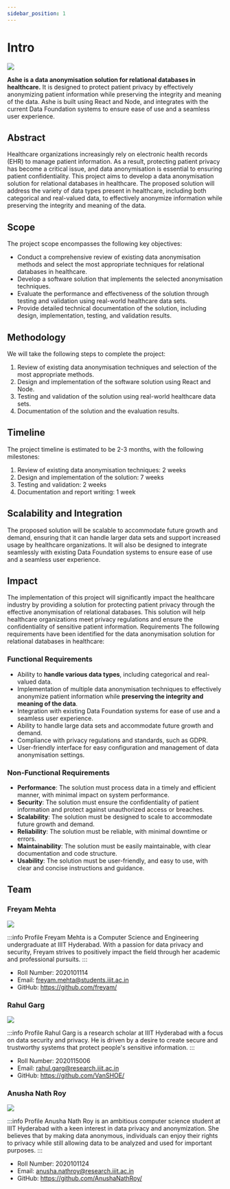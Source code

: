 ```yaml
---
sidebar_position: 1
---
```


# Intro

![](../static/img/logo.svg)

**Ashe is a data anonymisation solution for relational databases in healthcare.** It is designed to protect patient privacy by effectively anonymizing patient information while preserving the integrity and meaning of the data. Ashe is built using React and Node, and integrates with the current Data Foundation systems to ensure ease of use and a seamless user experience.

## Abstract
Healthcare organizations increasingly rely on electronic health records (EHR) to manage patient information. As a result, protecting patient privacy has become a critical issue, and data anonymisation is essential to ensuring patient confidentiality. This project aims to develop a data anonymisation solution for relational databases in healthcare. The proposed solution will address the variety of data types present in healthcare, including both categorical and real-valued data, to effectively anonymize information while preserving the integrity and meaning of the data.

## Scope
The project scope encompasses the following key objectives:
- Conduct a comprehensive review of existing data anonymisation methods and select the most appropriate techniques for relational databases in healthcare.
- Develop a software solution that implements the selected anonymisation techniques.
- Evaluate the performance and effectiveness of the solution through testing and validation using real-world healthcare data sets.
- Provide detailed technical documentation of the solution, including design, implementation, testing, and validation results.

## Methodology
We will take the following steps to complete the project:
1. Review of existing data anonymisation techniques and selection of the most appropriate methods.
2. Design and implementation of the software solution using React and Node.
3. Testing and validation of the solution using real-world healthcare data sets.
4. Documentation of the solution and the evaluation results.

## Timeline
The project timeline is estimated to be 2-3 months, with the following milestones:
1. Review of existing data anonymisation techniques: 2 weeks
2. Design and implementation of the solution: 7 weeks
3. Testing and validation: 2 weeks
4. Documentation and report writing: 1 week

## Scalability and Integration
The proposed solution will be scalable to accommodate future growth and demand, ensuring that it can handle larger data sets and support increased usage by healthcare organizations. It will also be designed to integrate seamlessly with existing Data Foundation systems to ensure ease of use and a seamless user experience.

## Impact
The implementation of this project will significantly impact the healthcare industry by providing a solution for protecting patient privacy through the effective anonymisation of relational databases. This solution will help healthcare organizations meet privacy regulations and ensure the confidentiality of sensitive patient information.
Requirements
The following requirements have been identified for the data anonymisation solution for relational databases in healthcare:

### Functional Requirements
- Ability to **handle various data types**, including categorical and real-valued data.
- Implementation of multiple data anonymisation techniques to effectively anonymize patient information while **preserving the integrity and meaning of the data**.
- Integration with existing Data Foundation systems for ease of use and a seamless user experience.
- Ability to handle large data sets and accommodate future growth and demand.
- Compliance with privacy regulations and standards, such as GDPR.
- User-friendly interface for easy configuration and management of data anonymisation settings.

### Non-Functional Requirements
- **Performance**: The solution must process data in a timely and efficient manner, with minimal impact on system performance.
- **Security**: The solution must ensure the confidentiality of patient information and protect against unauthorized access or breaches.
- **Scalability**: The solution must be designed to scale to accommodate future growth and demand.
- **Reliability**: The solution must be reliable, with minimal downtime or errors.
- **Maintainability**: The solution must be easily maintainable, with clear documentation and code structure.
- **Usability**: The solution must be user-friendly, and easy to use, with clear and concise instructions and guidance.


## Team
### Freyam Mehta

![](../static/img/team/freyam.jpg)

:::info Profile
Freyam Mehta is a Computer Science and Engineering undergraduate at IIIT Hyderabad. With a passion for data privacy and security, Freyam strives to positively impact the field through her academic and professional pursuits.
:::

- Roll Number: 2020101114
- Email: freyam.mehta@students.iiit.ac.in
- GitHub: https://github.com/freyam/

### Rahul Garg

![](../static/img/team/rahul.jpeg)

:::info Profile
Rahul Garg is a research scholar at IIIT Hyderabad with a focus on data security and privacy. He is driven by a desire to create secure and trustworthy systems that protect people's sensitive information.
:::

- Roll Number: 2020115006
- Email: rahul.garg@research.iiit.ac.in
- GitHub: https://github.com/VanSHOE/


### Anusha Nath Roy
![](../static/img/team/anusha.jpeg)

:::info Profile
Anusha Nath Roy is an ambitious computer science student at IIIT Hyderabad with a keen interest in data privacy and anonymization. She believes that by making data anonymous, individuals can enjoy their rights to privacy while still allowing data to be analyzed and used for important purposes.
:::

- Roll Number: 2020101124
- Email: anusha.nathroy@research.iiit.ac.in
- GitHub: https://github.com/AnushaNathRoy/